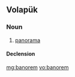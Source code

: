 ==Volapük==

===Noun===
{{vo-noun}}

# [[panorama]]

====Declension====
{{vo-decl-noun}}

[[mg:banorem]]
[[vo:banorem]]